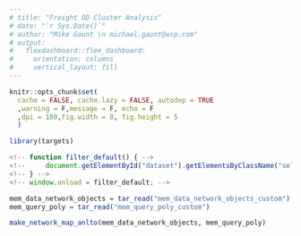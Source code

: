 ```yaml
---
# title: "Freight OD Cluster Analysis"
# date: "`r Sys.Date()`"
# author: "Mike Gaunt \n michael.gaunt@wsp.com"
# output: 
#   flexdashboard::flex_dashboard:
#     orientation: columns
#     vertical_layout: fill
---
```


<style type="text/css">
.main-container {
  max-width: 95vw;
  margin-left: auto;
  margin-right: auto;
}
</style>

```r
knitr::opts_chunk$set(
  cache = FALSE, cache.lazy = FALSE, autodep = TRUE
  ,warning = F,message = F, echo = F
  ,dpi = 180,fig.width = 8, fig.height = 5
  )
```


<!--#general comments===========================================================
#~~~~~~~~~~~~~~~~~~~~~~~~~~~~~~~~~~~~~~~~~~~~~~~~~~~~~~~~~~~~~~~~~~~~~~~~~~~~~~~
#
# This is [[insert description here - what it does/solve]]
#
# By: mike gaunt, michael.gaunt@wsp.com
#
# README: [[insert brief readme here]]
#-------- [[insert brief readme here]]
#
# *please use 80 character margins
# *please go to https://pkgs.rstudio.com/flexdashboard/articles/layouts.html
# to explore the different layouts available for the flexdashboard framework
#
#~~~~~~~~~~~~~~~~~~~~~~~~~~~~~~~~~~~~~~~~~~~~~~~~~~~~~~~~~~~~~~~~~~~~~~~~~~~ -->


<!--#library set-up=============================================================
#~~~~~~~~~~~~~~~~~~~~~~~~~~~~~~~~~~~~~~~~~~~~~~~~~~~~~~~~~~~~~~~~~~~~~~~~~~~~~~~
#content in this section should be removed if in production - ok for dev -->

```r
library(targets)
```

<!--#source helpers/utilities===================================================
#~~~~~~~~~~~~~~~~~~~~~~~~~~~~~~~~~~~~~~~~~~~~~~~~~~~~~~~~~~~~~~~~~~~~~~~~~~~~~~~
#content in this section should be removed if in production - ok for dev -->

```js
<!-- function filter_default() { -->
<!--     document.getElementById("dataset").getElementsByClassName("selectized")[0].selectize.setValue("2021_Q2_thursday_trip", false); -->
<!-- } -->
<!-- window.onload = filter_default; -->
```


<!--#source data================================================================
#~~~~~~~~~~~~~~~~~~~~~~~~~~~~~~~~~~~~~~~~~~~~~~~~~~~~~~~~~~~~~~~~~~~~~~~~~~~~~~~
#content in this section should be removed if in production - ok for dev 
#area to upload data with and to perform initial munging
#please add test data here so that others may use/unit test these scripts -->

```r
mem_data_network_objects = tar_read("mem_data_network_objects_custom")
mem_query_poly = tar_read("mem_query_poly_custom")
```


<!-- #SECTION NAME=============================================================== -->
<!-- #use this header to make demarcations/section in code [delete this line] -->
<!-- #short description  -->

```r
make_network_map_anlto(mem_data_network_objects, mem_query_poly)

```




<!-- ### Tab {.tabset} -->

<!-- #### Origins -->

<!-- ```{r} -->

<!-- ``` -->

<!-- #### Destinations -->

<!-- ```{r} -->

<!-- ``` -->

<!-- ### {-} -->

<!--end-->
